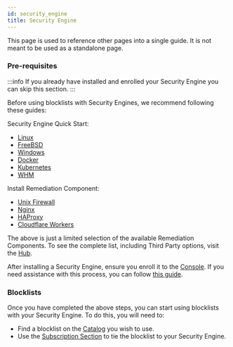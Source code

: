 ```yaml
---
id: security_engine
title: Security Engine
---
```



This page is used to reference other pages into a single guide. It is not meant to be used as a standalone page.

### Pre-requisites

:::info
If you already have installed and enrolled your Security Engine you can skip this section.
:::

Before using blocklists with Security Engines, we recommend following these guides:

Security Engine Quick Start:
- [Linux](getting_started/installation/linux.mdx)
- [FreeBSD](getting_started/installation/freebsd.mdx)
- [Windows](getting_started/installation/windows.mdx)
- [Docker](getting_started/installation/docker.mdx)
- [Kubernetes](getting_started/installation/kubernetes.mdx)
- [WHM](getting_started/installation/whm.mdx)

Install Remediation Component:
- [Unix Firewall](bouncers/firewall.mdx)
- [Nginx](bouncers/nginx.mdx)
- [HAProxy](bouncers/haproxy.mdx)
- [Cloudflare Workers](bouncers/cloudflare-workers.mdx)

The above is just a limited selection of the available Remediation Components. To see the complete list, including Third Party options, visit the [Hub](https://hub.crowdsec.net/remediation-components).

After installing a Security Engine, ensure you enroll it to the [Console](https://app.crowdsec.net/). If you need assistance with this process, you can follow [this guide](getting_started/post_installation/console.mdx).

### Blocklists

Once you have completed the above steps, you can start using blocklists with your Security Engine. To do this, you will need to:

- Find a blocklist on the [Catalog](console/blocklists/catalog.md) you wish to use.
- Use the [Subscription Section](console/blocklists/subscription.md#security-engines) to tie the blocklist to your Security Engine.
